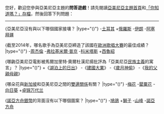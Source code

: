 您好，歡迎您參與亞美尼亞主題的'''問答遊戲'''！請先閱讀[[Portal:亞美尼亞|亞美尼亞主題首頁]]和[[Portal:亞美尼亞/DYK/存檔|「你知道嗎？」存檔]]，然後回答下列問題：

----

<quiz>
{亞美尼亞沒有與以下哪個國家接壤？
|type="()"}
-[[土耳其|土耳其]]
+[[俄羅斯|俄羅斯]]
-[[伊朗|伊朗]]
-[[阿塞拜疆|阿塞拜疆]]

{截至2014年，哪名歌手為亞美尼亞締造了該國在[[歐洲歌唱大賽|歐洲歌唱大賽]]的最佳成績？
|type="()"}
-[[周杰倫|周杰倫]]
-[[弗拉基米爾·普京|弗拉基米爾·普京]]
-[[科米塔斯|科米塔斯]]
+[[西魯紹|西魯紹]]

{哪齣亞美尼亞電影被馬爾加里特·奧爾杜漢尼揚批評為「亞美尼亞[[民族主義|民族主義]]的寓言」？
|type="()"}
+《[[湖泊上的日出|湖泊上的日出]]》
-《[[建國大業|建國大業]]》
-《[[歲月神偷|歲月神偷]]》
-《[[我的父親母親|我的父親母親]]》

{哪朵花與[[新加坡|新加坡]]和亞美尼亞之間的[[新加坡－亞美尼亞關係|雙邊關係]]有關？
|type="()"}
-[[梅花|梅花]]
-[[罌粟花|罌粟花]]
-[[向日葵|向日葵]]
+[[卓锦万代兰|卓锦万代兰]]

{[[諾亞方舟銀幣|諾亞方舟銀幣]]的背面沒有以下哪個圖案？
|type="()"}
-[[鳩鴿|鳩鴿]]
+[[獅子|獅子]]
-[[山峰|山峰]]
-[[諾亞方舟|諾亞方舟]]
</quiz>